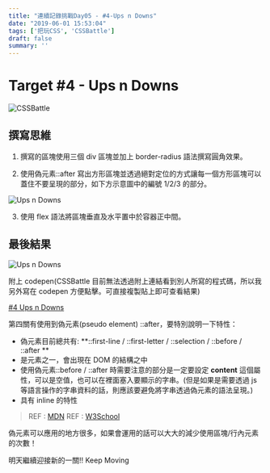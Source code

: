 ```yaml
---
title: "連續記錄挑戰Day05 - #4-Ups n Downs"
date: "2019-06-01 15:53:04"
tags: ['把玩CSS', 'CSSBattle']
draft: false
summary: ''
---
```


# Target #4 - Ups n Downs

![CSSBattle](https://i.imgur.com/n9mMaOo.png)

## 撰寫思維

1. 撰寫的區塊使用三個 div 區塊並加上 border-radius 語法撰寫圓角效果。

2. 使用偽元素::after 寫出方形區塊並透過絕對定位的方式讓每一個方形區塊可以蓋住不要呈現的部分，如下方示意圖中的編號 1/2/3 的部分。

![Ups n Downs](https://i.imgur.com/O6avfov.png)

3. 使用 flex 語法將區塊垂直及水平置中於容器正中間。


## 最後結果

![Ups n Downs](https://i.imgur.com/lOrSMUj.png)

附上 codepen(CSSBattle 目前無法透過附上連結看到別人所寫的程式碼，所以我另外寫在 codepen 方便點擊。可直接複製貼上即可查看結果)

[#4 Ups n Downs](https://codepen.io/kids5346/pen/joXwNw)

第四關有使用到偽元素(pseudo element) ::after，要特別說明一下特性：

-   偽元素目前總共有: **::first-line / ::first-letter / ::selection / ::before / ::after **
-   是元素之一，會出現在 DOM 的結構之中
-   使用偽元素::before / ::after 時需要注意的部分是一定要設定 **content** 這個屬性，可以是空值，也可以在裡面塞入要顯示的字串。(但是如果是需要透過 js 等語言操作的字串資料的話，則應該要避免將字串透過偽元素的語法呈現。)
-   具有 inline 的特性

> REF : [MDN](https://developer.mozilla.org/zh-CN/docs/Web/CSS/::after)
> REF : [W3School](https://www.w3schools.com/css/css_pseudo_elements.asp)

偽元素可以應用的地方很多，如果會運用的話可以大大的減少使用區塊/行內元素的次數！

明天繼續迎接新的一關!! Keep Moving

  
